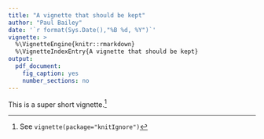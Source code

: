 ```yaml
---
title: "A vignette that should be kept"
author: "Paul Bailey"
date: '`r format(Sys.Date(),"%B %d, %Y")`'
vignette: >
  %\VignetteEngine{knitr::rmarkdown}
  %\VignetteIndexEntry{A vignette that should be kept}
output:
  pdf_document:
    fig_caption: yes
    number_sections: no
---
```


This is a super short vignette.[^fn1]

[^fn1]: See `vignette(package="knitIgnore")`
